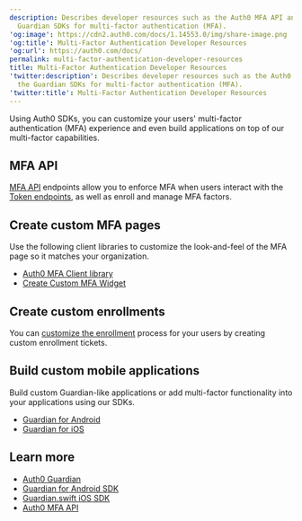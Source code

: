 ```yaml
---
description: Describes developer resources such as the Auth0 MFA API and the
  Guardian SDKs for multi-factor authentication (MFA).
'og:image': https://cdn2.auth0.com/docs/1.14553.0/img/share-image.png
'og:title': Multi-Factor Authentication Developer Resources
'og:url': https://auth0.com/docs/
permalink: multi-factor-authentication-developer-resources
title: Multi-Factor Authentication Developer Resources
'twitter:description': Describes developer resources such as the Auth0 MFA API and
  the Guardian SDKs for multi-factor authentication (MFA).
'twitter:title': Multi-Factor Authentication Developer Resources
---
```

Using Auth0 SDKs, you can customize your users' <Tooltip tip="Multi-factor authentication (MFA): User authentication process that uses a factor in addition to username and password such as a code via SMS." cta="View Glossary" href="/docs/glossary?term=multi-factor+authentication">multi-factor authentication</Tooltip> (MFA) experience and even build applications on top of our multi-factor capabilities.

## MFA API

[MFA API](/docs/secure/multi-factor-authentication/multi-factor-authentication-developer-resources/mfa-api) endpoints allow you to enforce MFA when users interact with the [Token endpoints](https://auth0.com/docs/api/authentication#get-token), as well as enroll and manage MFA factors.

## Create custom MFA pages

Use the following client libraries to customize the look-and-feel of the MFA page so it matches your organization.

* [Auth0 MFA Client library](https://github.com/auth0/auth0-guardian.js)
* [Create Custom MFA Widget](https://github.com/auth0/auth0-guardian.js/tree/master/example)

## Create custom enrollments

You can [customize the enrollment](/docs/secure/multi-factor-authentication/multi-factor-authentication-developer-resources/create-custom-enrollment-tickets) process for your users by creating custom enrollment tickets.

## Build custom mobile applications

Build custom Guardian-like applications or add multi-factor functionality into your applications using our SDKs.

* [Guardian for Android](/docs/secure/multi-factor-authentication/auth0-guardian/guardian-for-android-sdk)
* [Guardian for iOS](/docs/secure/multi-factor-authentication/auth0-guardian/guardian-for-ios-sdk)

## Learn more

* [Auth0 Guardian](/docs/secure/multi-factor-authentication/auth0-guardian)
* [Guardian for Android SDK](/docs/secure/multi-factor-authentication/auth0-guardian/guardian-for-android-sdk)
* [Guardian.swift iOS SDK](/docs/secure/multi-factor-authentication/auth0-guardian/guardian-for-ios-sdk)
* [Auth0 MFA API](/docs/secure/multi-factor-authentication/multi-factor-authentication-developer-resources/mfa-api)